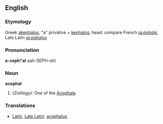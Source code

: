 ==English==

===Etymology===
Greek [[akephalos]], "a" privative + [[kephalos]]; head: compare French ''[[acéphale]]'', Late Latin ''[[acephalus]]''

===Pronunciation===
'''a-ceph*al'''
aah-SEPH-ohl

===Noun===
'''acephal'''

# ''(Zoölogy):'' One of the [[Acephala]].

===Translations===
*[[Latin]], [[Late Latin]]: [[acephalus]]